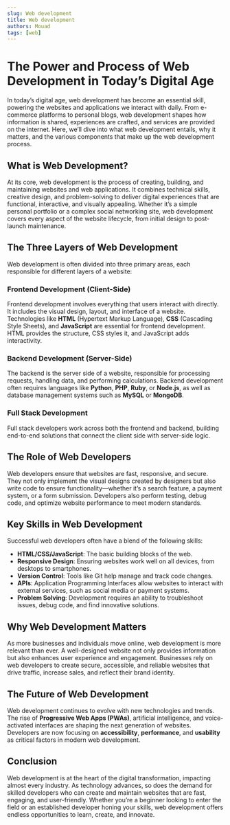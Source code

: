 ```yaml
---
slug: Web development
title: Web development
authors: Mouad
tags: [web]
---
```


# The Power and Process of Web Development in Today’s Digital Age

In today’s digital age, web development has become an essential skill, powering the websites and applications we interact with daily. From e-commerce platforms to personal blogs, web development shapes how information is shared, experiences are crafted, and services are provided on the internet. Here, we’ll dive into what web development entails, why it matters, and the various components that make up the web development process.

<!-- truncate --> <!-- This is used to display the "Read More" button, limiting the blog content shown initially -->

## What is Web Development?

At its core, web development is the process of creating, building, and maintaining websites and web applications. It combines technical skills, creative design, and problem-solving to deliver digital experiences that are functional, interactive, and visually appealing. Whether it’s a simple personal portfolio or a complex social networking site, web development covers every aspect of the website lifecycle, from initial design to post-launch maintenance.

## The Three Layers of Web Development

Web development is often divided into three primary areas, each responsible for different layers of a website:

### Frontend Development (Client-Side)

Frontend development involves everything that users interact with directly. It includes the visual design, layout, and interface of a website. Technologies like **HTML** (Hypertext Markup Language), **CSS** (Cascading Style Sheets), and **JavaScript** are essential for frontend development. HTML provides the structure, CSS styles it, and JavaScript adds interactivity.

### Backend Development (Server-Side)

The backend is the server side of a website, responsible for processing requests, handling data, and performing calculations. Backend development often requires languages like **Python**, **PHP**, **Ruby**, or **Node.js**, as well as database management systems such as **MySQL** or **MongoDB**.

### Full Stack Development

Full stack developers work across both the frontend and backend, building end-to-end solutions that connect the client side with server-side logic.

## The Role of Web Developers

Web developers ensure that websites are fast, responsive, and secure. They not only implement the visual designs created by designers but also write code to ensure functionality—whether it’s a search feature, a payment system, or a form submission. Developers also perform testing, debug code, and optimize website performance to meet modern standards.

## Key Skills in Web Development

Successful web developers often have a blend of the following skills:

- **HTML/CSS/JavaScript**: The basic building blocks of the web.
- **Responsive Design**: Ensuring websites work well on all devices, from desktops to smartphones.
- **Version Control**: Tools like Git help manage and track code changes.
- **APIs**: Application Programming Interfaces allow websites to interact with external services, such as social media or payment systems.
- **Problem Solving**: Development requires an ability to troubleshoot issues, debug code, and find innovative solutions.

## Why Web Development Matters

As more businesses and individuals move online, web development is more relevant than ever. A well-designed website not only provides information but also enhances user experience and engagement. Businesses rely on web developers to create secure, accessible, and reliable websites that drive traffic, increase sales, and reflect their brand identity.

## The Future of Web Development

Web development continues to evolve with new technologies and trends. The rise of **Progressive Web Apps (PWAs)**, artificial intelligence, and voice-activated interfaces are shaping the next generation of websites. Developers are now focusing on **accessibility**, **performance**, and **usability** as critical factors in modern web development.

## Conclusion

Web development is at the heart of the digital transformation, impacting almost every industry. As technology advances, so does the demand for skilled developers who can create and maintain websites that are fast, engaging, and user-friendly. Whether you’re a beginner looking to enter the field or an established developer honing your skills, web development offers endless opportunities to learn, create, and innovate.
